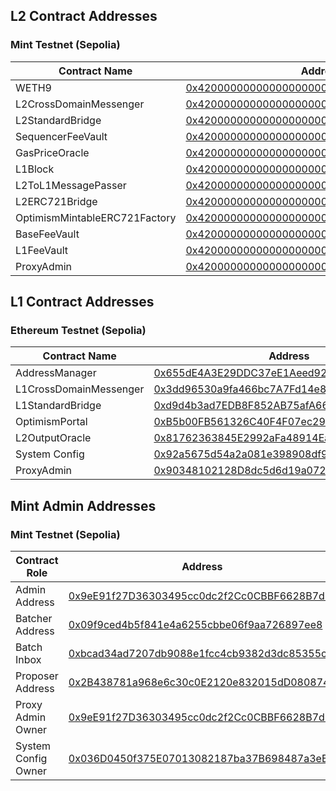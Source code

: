 ## L2 Contract Addresses

### Mint Testnet (Sepolia)

| Contract Name                 | Address                                                                                                                                |
| ----------------------------- | -------------------------------------------------------------------------------------------------------------------------------------- |
| WETH9                         | [0x4200000000000000000000000000000000000006](https://testnet-explorer.mintchain.io/address/0x4200000000000000000000000000000000000006) |
| L2CrossDomainMessenger        | [0x4200000000000000000000000000000000000007](https://testnet-explorer.mintchain.io/address/0x4200000000000000000000000000000000000007) |
| L2StandardBridge              | [0x4200000000000000000000000000000000000010](https://testnet-explorer.mintchain.io/address/0x4200000000000000000000000000000000000010) |
| SequencerFeeVault             | [0x4200000000000000000000000000000000000011](https://testnet-explorer.mintchain.io/address/0x4200000000000000000000000000000000000011) |
| GasPriceOracle                | [0x420000000000000000000000000000000000000F](https://testnet-explorer.mintchain.io/address/0x420000000000000000000000000000000000000F) |
| L1Block                       | [0x4200000000000000000000000000000000000015](https://testnet-explorer.mintchain.io/address/0x4200000000000000000000000000000000000015) |
| L2ToL1MessagePasser           | [0x4200000000000000000000000000000000000016](https://testnet-explorer.mintchain.io/address/0x4200000000000000000000000000000000000016) |
| L2ERC721Bridge                | [0x4200000000000000000000000000000000000014](https://testnet-explorer.mintchain.io/address/0x4200000000000000000000000000000000000014) |
| OptimismMintableERC721Factory | [0x4200000000000000000000000000000000000017](https://testnet-explorer.mintchain.io/address/0x4200000000000000000000000000000000000017) |
| BaseFeeVault                  | [0x4200000000000000000000000000000000000019](https://testnet-explorer.mintchain.io/address/0x4200000000000000000000000000000000000019) |
| L1FeeVault                    | [0x420000000000000000000000000000000000001a](https://testnet-explorer.mintchain.io/address/0x420000000000000000000000000000000000001a) |
| ProxyAdmin                    | [0x4200000000000000000000000000000000000018](https://testnet-explorer.mintchain.io/address/0x4200000000000000000000000000000000000018) |

## L1 Contract Addresses

### Ethereum Testnet (Sepolia)

| Contract Name          | Address                                                                                                                       |
| ---------------------- | ----------------------------------------------------------------------------------------------------------------------------- |
| AddressManager         | [0x655dE4A3E29DDC37eE1Aeed921a30b30c575e79b](https://sepolia.etherscan.io/address/0x655dE4A3E29DDC37eE1Aeed921a30b30c575e79b) |
| L1CrossDomainMessenger | [0x3dd96530a9fa466bc7A7Fd14e8B8A12DdfeeDBA1](https://sepolia.etherscan.io/address/0x3dd96530a9fa466bc7A7Fd14e8B8A12DdfeeDBA1) |
| L1StandardBridge       | [0xd9d4b3ad7EDB8F852AB75afA66c1456C46fef210](https://sepolia.etherscan.io/address/0xd9d4b3ad7EDB8F852AB75afA66c1456C46fef210) |
| OptimismPortal         | [0xB5b00FB561326C40F4F07ec29D7F25b2121e45bA](https://sepolia.etherscan.io/address/0xB5b00FB561326C40F4F07ec29D7F25b2121e45bA) |
| L2OutputOracle         | [0x81762363845E2992aFa48914Ea4DE5aCDC7C3d9B](https://sepolia.etherscan.io/address/0x81762363845E2992aFa48914Ea4DE5aCDC7C3d9B) |
| System Config          | [0x92a5675d54a2a081e398908df9774d1e4d85b897](https://sepolia.etherscan.io/address/0x92a5675d54a2a081e398908df9774d1e4d85b897) |
| ProxyAdmin             | [0x90348102128D8dc5d6d19a072085b66049609DC0](https://sepolia.etherscan.io/address/0x90348102128D8dc5d6d19a072085b66049609DC0) |

## Mint Admin Addresses

### Mint Testnet (Sepolia)

| Contract Role       | Address                                                                                                                       |
| ------------------- | ----------------------------------------------------------------------------------------------------------------------------- |
| Admin Address       | [0x9eE91f27D36303495cc0dc2f2Cc0CBBF6628B7d1](https://sepolia.etherscan.io/address/0x9eE91f27D36303495cc0dc2f2Cc0CBBF6628B7d1) |
| Batcher Address     | [0x09f9ced4b5f841e4a6255cbbe06f9aa726897ee8](https://sepolia.etherscan.io/address/0x09f9ced4b5f841e4a6255cbbe06f9aa726897ee8) |
| Batch Inbox         | [0xbcad34ad7207db9088e1fcc4cb9382d3dc85355c](https://sepolia.etherscan.io/address/0xbcad34ad7207db9088e1fcc4cb9382d3dc85355c) |
| Proposer Address    | [0x2B438781a968e6c30c0E2120e832015dD0808741](https://sepolia.etherscan.io/address/0x2B438781a968e6c30c0E2120e832015dD0808741) |
| Proxy Admin Owner   | [0x9eE91f27D36303495cc0dc2f2Cc0CBBF6628B7d1](https://sepolia.etherscan.io/address/0x9eE91f27D36303495cc0dc2f2Cc0CBBF6628B7d1) |
| System Config Owner | [0x036D0450f375E07013082187ba37B698487a3eB0](https://sepolia.etherscan.io/address/0x036D0450f375E07013082187ba37B698487a3eB0) |
